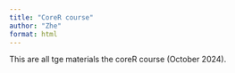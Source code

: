 ```yaml
---
title: "CoreR course"
author: "Zhe"
format: html
---
```


This are all tge materials the coreR course (October 2024). 